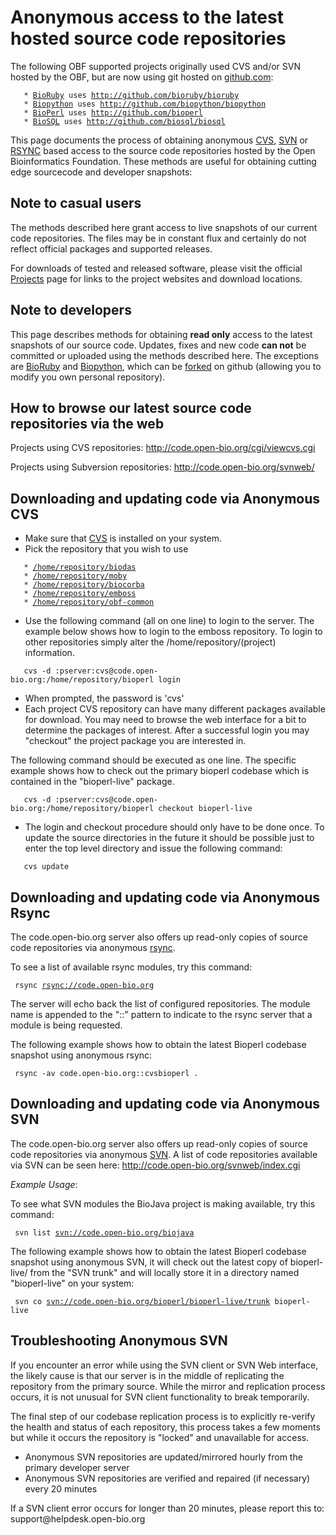 =Anonymous access to the latest hosted source code repositories=

The following OBF supported projects originally used CVS and/or SVN hosted by the OBF, but are now using git hosted on [http://hithub.com github.com]:

    * [http://www.bioruby.org BioRuby] uses http://github.com/bioruby/bioruby
    * [http://www.biopython.org Biopython] uses http://github.com/biopython/biopython
    * [http://www.bioperl.org BioPerl] uses http://github.com/bioperl
    * [http://www.biosql.org BioSQL] uses http://github.com/biosql/biosql

This page documents the process of obtaining anonymous [[wp:Concurrent_Versions_System | CVS]], [[wp:SVN | SVN]] or [[wp:Rsync | RSYNC]] based access to the source code repositories hosted by the Open Bioinformatics Foundation. These methods are useful for obtaining cutting edge sourcecode and developer snapshots:

== Note to casual users ==

The methods described here grant access to live snapshots of our current code repositories. The files may be in constant flux and certainly do not reflect official packages and supported releases. 

For downloads of tested and released software, please visit the official [[Projects]] page for links to the project websites and download locations.

== Note to developers ==

This page describes methods for obtaining '''read only''' access to the latest snapshots of our source code. Updates, fixes and new code '''can not''' be committed or uploaded using the methods described here. The exceptions are [http://github.com/bioruby/bioruby/tree/master BioRuby] and [http://github.com/biopython/biopython/tree/master Biopython], which can be [http://github.com/pjotrp/bioruby-testing-central/wikis forked] on github (allowing you to modify you own personal repository).

==How to browse our latest source code repositories via the web==

Projects using CVS repositories:  http://code.open-bio.org/cgi/viewcvs.cgi

Projects using Subversion repositories:  http://code.open-bio.org/svnweb/

==Downloading and updating code via Anonymous CVS==

* Make sure that [[wp:Concurrent_Versions_System | CVS]] is installed on your system.
* Pick the repository that you wish to use

    * [http://code.open-bio.org/cgi/viewcvs.cgi/?cvsroot=biodas /home/repository/biodas]
    * [http://code.open-bio.org/cgi/viewcvs.cgi/?cvsroot=biomoby /home/repository/moby]
    * [http://code.open-bio.org/cgi/viewcvs.cgi/?cvsroot=biocorba /home/repository/biocorba]
    * [http://code.open-bio.org/cgi/viewcvs.cgi/?cvsroot=emboss /home/repository/emboss]
    * [http://code.open-bio.org/cgi/viewcvs.cgi/?cvsroot=obf-common /home/repository/obf-common] 
* Use the following command (all on one line) to login to the server. The example below shows how to login to the emboss repository. To login to other repositories simply alter the /home/repository/(project) information.
    cvs -d :pserver:cvs@code.open-bio.org:/home/repository/bioperl login
* When prompted, the password is 'cvs'
* Each project CVS repository can have many different packages available for download. You may need to browse the web interface for a bit to determine the packages of interest. After a successful login you may "checkout" the project package you are interested in.
The following command should be executed as one line. The specific example shows how to check out the primary bioperl codebase which is contained in the "bioperl-live" package.
    cvs -d :pserver:cvs@code.open-bio.org:/home/repository/bioperl checkout bioperl-live
* The login and checkout procedure should only have to be done once. To update the source directories in the future it should be possible just to enter the top level directory and issue the following command:
    cvs update

==Downloading and updating code via Anonymous Rsync==

The code.open-bio.org server also offers up read-only copies of source code repositories via anonymous [[wp:Rsync | rsync]]. 

To see a list of available rsync modules, try this command:

  rsync rsync://code.open-bio.org

The server will echo back the list of configured repositories. The module name is appended to the "::" pattern to indicate to the rsync server that a module is being requested. 

The following example shows how to obtain the latest Bioperl codebase snapshot using anonymous rsync:

  rsync -av code.open-bio.org::cvsbioperl .


==Downloading and updating code via Anonymous SVN==

The code.open-bio.org server also offers up read-only copies of source code repositories via anonymous [[wp:SVN | SVN]]. A list of code repositories available via SVN can be seen here: http://code.open-bio.org/svnweb/index.cgi

''Example Usage'':

To see what SVN modules the BioJava project is making available, try this command:

  svn list svn://code.open-bio.org/biojava

The following example shows how to obtain the latest Bioperl codebase snapshot using anonymous SVN, it will check out the latest copy of bioperl-live/ from the "SVN trunk" and will locally store it in a directory named "bioperl-live" on your system:

  svn co svn://code.open-bio.org/bioperl/bioperl-live/trunk bioperl-live

==Troubleshooting Anonymous SVN==

If you encounter an error while using the SVN client or SVN Web interface, the likely cause is that our server is in the middle of replicating the repository from the primary source. While the mirror and replication process occurs, it is not unusual for SVN client functionality to break temporarily. 

The final step of our codebase replication process is to explicitly re-verify the health and status of each repository, this process takes a few moments but while it occurs the repository is "locked" and unavailable for access.  

* Anonymous SVN repositories are updated/mirrored hourly from the primary developer server
* Anonymous SVN repositories are verified and repaired (if necessary) every 20 minutes

If a SVN client error occurs for longer than 20 minutes, please report this to: support@helpdesk.open-bio.org